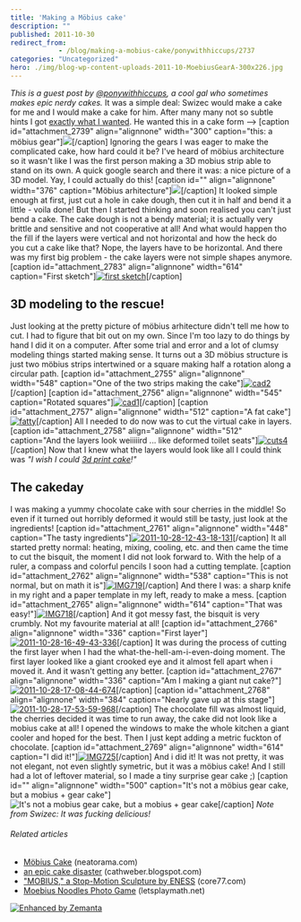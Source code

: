 ```yaml
---
title: 'Making a Möbius cake'
description: ""
published: 2011-10-30
redirect_from: 
            - /blog/making-a-mobius-cake/ponywithhiccups/2737
categories: "Uncategorized"
hero: ./img/blog-wp-content-uploads-2011-10-MoebiusGearA-300x226.jpg
---
```

_This is a guest post by [@ponywithhiccups](http://twitter.com/ponywithhiccups), a cool gal who sometimes makes epic nerdy cakes._ It was a simple deal: Swizec would make a cake for me and I would make a cake for him. After many many not so subtle hints I got [exactly what I wanted](http://swizec.com/blog/a-technical-post-about-cake/swizec/2626 "A technical post about cake"). He wanted this in a cake form --> \[caption id="attachment_2739" align="alignnone" width="300" caption="this: a möbius gear"][![](./img/blog-wp-content-uploads-2011-10-MoebiusGearA-300x226.jpg)](http://swizec.com/blog/making-a-mobius-cake/ponywithhiccups/2737/moebiusgeara)\[/caption] Ignoring the gears I was eager to make the complicated cake, how hard could it be? I've heard of möbius architecture so it wasn't like I was the first person making a 3D mobius strip able to stand on its own. A quick google search and there it was: a nice picture of a 3D model. Yay, I could actually do this! \[caption id="" align="alignnone" width="376" caption="Möbius arhitecture"]![](./img/blog-wp-content-uploads-2011-10-twisted_33.png)\[/caption] It looked simple enough at first, just cut a hole in cake dough, then cut it in half and bend it a little - voila done! But then I started thinking and soon realised you can't just bend a cake. The cake dough is not a bendy material; it is actually very brittle and sensitive and not cooperative at all! And what would happen tho the fill if the layers were vertical and not horizontal and how the heck do you cut a cake like that? Nope, the layers have to be horizontal. And there was my first big problem - the cake layers were not simple shapes anymore. \[caption id="attachment_2783" align="alignnone" width="614" caption="First sketch"][![first sketch](./img/blog-wp-content-uploads-2011-10-MOBIUS-CAKE_00031-1024x878.jpg "MOBIUS CAKE_0003")](http://swizec.com/blog/wp-content/uploads/2011/10/MOBIUS-CAKE_00031.jpg)\[/caption]

## 3D modeling to the rescue!

Just looking at the pretty picture of möbius arhitecture didn't tell me how to cut. I had to figure that bit out on my own. Since I'm too lazy to do things by hand I did it on a computer. After some trial and error and a lot of clumsy modeling things started making sense. It turns out a 3D möbius structure is just two möbius strips intertwined or a square making half a rotation along a circular path. \[caption id="attachment_2755" align="alignnone" width="548" caption="One of the two strips making the cake"][![](http://swizec.com/blog/wp-content/uploads/2011/10/cad2.jpg "cad2")](./img/blog-wp-content-uploads-2011-10-cad2.jpg)\[/caption] \[caption id="attachment_2756" align="alignnone" width="545" caption="Rotated squares"][![](http://swizec.com/blog/wp-content/uploads/2011/10/cad1.jpg "cad1")](./img/blog-wp-content-uploads-2011-10-cad1.jpg)\[/caption] \[caption id="attachment_2757" align="alignnone" width="512" caption="A fat cake"][![](http://swizec.com/blog/wp-content/uploads/2011/10/fatty.jpeg "fatty")](./img/blog-wp-content-uploads-2011-10-fatty.jpg)\[/caption] All I needed to do now was to cut the virtual cake in layers. \[caption id="attachment_2758" align="alignnone" width="512" caption="And the layers look weiiiiird ... like deformed toilet seats"][![](http://swizec.com/blog/wp-content/uploads/2011/10/cuts4.jpeg "cuts4")](./img/blog-wp-content-uploads-2011-10-cuts4.jpg)\[/caption] Now that I knew what the layers would look like all I could think was _"I wish I could [3d print cake](http://www.neatorama.com/2011/07/20/mobius-cake/)!"_

## The cakeday

I was making a yummy chocolate cake with sour cherries in the middle! So even if it turned out horribly deformed it would still be tasty, just look at the ingredients! \[caption id="attachment_2761" align="alignnone" width="448" caption="The tasty ingredients"][![](http://swizec.com/blog/wp-content/uploads/2011/10/2011-10-28-12-43-18-131.jpg "2011-10-28-12-43-18-131")](./img/blog-wp-content-uploads-2011-10-2011-10-28-12-43-18-131.jpg)\[/caption] It all started pretty normal: heating, mixing, cooling, etc. and then came the time to cut the bisquit, the moment I did not look forward to. With the help of a ruler, a compass and colorful pencils I soon had a cutting template. \[caption id="attachment_2762" align="alignnone" width="538" caption="This is not normal, but on math it is"][![](./img/blog-wp-content-uploads-2011-10-IMG719-768x1024.jpg "IMG719")](http://swizec.com/blog/wp-content/uploads/2011/10/IMG719.jpg)\[/caption] And there I was: a sharp knife in my right and a paper template in my left, ready to make a mess. \[caption id="attachment_2765" align="alignnone" width="614" caption="That was easy!"][![](./img/blog-wp-content-uploads-2011-10-IMG718-1024x768.jpg "IMG718")](http://swizec.com/blog/wp-content/uploads/2011/10/IMG718.jpg)\[/caption] And it got messy fast, the bisquit is very crumbly. Not my favourite material at all! \[caption id="attachment_2766" align="alignnone" width="336" caption="First layer"][![](http://swizec.com/blog/wp-content/uploads/2011/10/2011-10-28-16-49-43-336.jpg "2011-10-28-16-49-43-336")](./img/blog-wp-content-uploads-2011-10-2011-10-28-16-49-43-336.jpg)\[/caption] It was during the process of cutting the first layer when I had the what-the-hell-am-i-even-doing moment. The first layer looked like a giant crooked eye and it almost fell apart when i moved it. And it wasn't getting any better. \[caption id="attachment_2767" align="alignnone" width="336" caption="Am I making a giant nut cake?"][![](http://swizec.com/blog/wp-content/uploads/2011/10/2011-10-28-17-08-44-674.jpg "2011-10-28-17-08-44-674")](./img/blog-wp-content-uploads-2011-10-2011-10-28-17-08-44-674.jpg)\[/caption] \[caption id="attachment_2768" align="alignnone" width="384" caption="Nearly gave up at this stage"][![](http://swizec.com/blog/wp-content/uploads/2011/10/2011-10-28-17-53-59-968.jpg "2011-10-28-17-53-59-968")](./img/blog-wp-content-uploads-2011-10-2011-10-28-17-53-59-968.jpg)\[/caption] The chocolate fill was almost liquid, the cherries decided it was time to run away, the cake did not look like a mobius cake at all! I opened the windows to make the whole kitchen a giant cooler and hoped for the best. Then I just kept adding a metric fuckton of chocolate. \[caption id="attachment_2769" align="alignnone" width="614" caption="I did it!"][![](./img/blog-wp-content-uploads-2011-10-IMG725-1024x768.jpg "IMG725")](http://swizec.com/blog/wp-content/uploads/2011/10/IMG725.jpg)\[/caption] And i did it! It was not pretty, it was not elegant, not even slightly symetric, but it was a möbius cake! And I still had a lot of leftover material, so I made a tiny surprise gear cake ;) \[caption id="" align="alignnone" width="500" caption="It's not a möbius gear cake, but a mobius + gear cake"]![](./img/blog-wp-content-uploads-2011-10-tumblr_ltsgrvEsBK1qekjngo1_5002.jpg "It's not a mobius gear cake, but a mobius + gear cake")\[/caption] _Note from Swizec: It was fucking delicious!_

###### Related articles

- [Möbius Cake](http://www.neatorama.com/2011/07/20/mobius-cake/) (neatorama.com)
- [an epic cake disaster](http://cathweber.blogspot.com/2011/10/epic-cake-disaster.html) (cathweber.blogspot.com)
- ["MOBIUS," a Stop-Motion Sculpture by ENESS](http://www.core77.com/blog/videos/mobius_a_stop-motion_sculpture_by_eness_20194.asp) (core77.com)
- [Moebius Noodles Photo Game](http://letsplaymath.net/2011/09/21/moebius-noodles-photo-game/) (letsplaymath.net)

[![Enhanced by Zemanta](http://img.zemanta.com/zemified_e.png?x-id=1995dbbb-ce88-41c7-9ca3-7c3aa9fdeeb4)](http://www.zemanta.com/ "Enhanced by Zemanta")